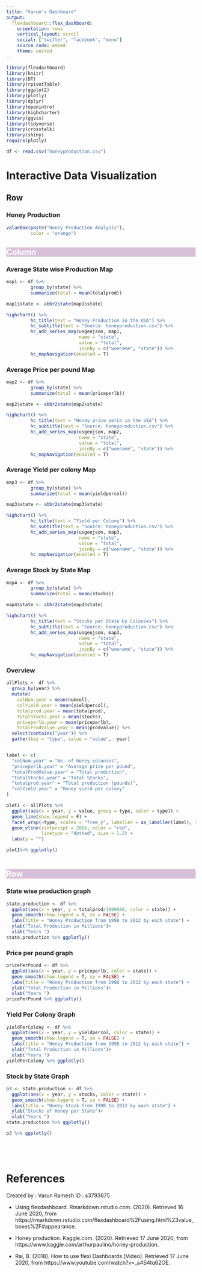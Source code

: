 ```yaml
---
title: "Varun's Dashboard"
output: 
  flexdashboard::flex_dashboard:
    orientation: rows
    vertical_layout: scroll
    social: ["twitter", "facebook", "menu"]
    source_code: embed
    theme: united
---
```


```r
library(flexdashboard)
library(knitr)
library(DT)
library(rpivotTable)
library(ggplot2)
library(plotly)
library(dplyr)
library(openintro)
library(highcharter)
library(ggvis)
library(tidyverse)
library(crosstalk)
library(shiny)
require(plotly)
```

```r
df <- read.csv("honeyproduction.csv")
```

<style>

.tabset { 
  background-color: #D8BFD8;
  color:white
}
</style>


Interactive Data Visualization
========================================

Row
----------------------------------------

### Honey Production

```r
valueBox(paste("Honey Production Analysis"),
         color = "orange")
```


Column {.tabset .tabset-fade data-width=100 .colored}
-----------------------------------------------------------------------

### Average State wise Production Map


```r
map1 <- df %>%
         group_by(state) %>%
         summarize(total = mean(totalprod))

map1$state <- abbr2state(map1$state)

highchart() %>%
         hc_title(text = "Honey Production in the USA") %>%
         hc_subtitle(text = "Source: honeyproduction.csv") %>%
         hc_add_series_map(usgeojson, map1,
                           name = "state",
                           value = "total",
                           joinBy = c("woename", "state")) %>%
         hc_mapNavigation(enabled = T)


```


### Average Price per pound Map

```r
map2 <- df %>%
         group_by(state) %>%
         summarize(total = mean(priceperlb))

map2$state <- abbr2state(map2$state)

highchart() %>%
         hc_title(text = "Honey price perLb in the USA") %>%
         hc_subtitle(text = "Source: honeyproduction.csv") %>%
         hc_add_series_map(usgeojson, map2,
                           name = "state",
                           value = "total",
                           joinBy = c("woename", "state")) %>%
         hc_mapNavigation(enabled = T)

```

### Average Yield per colony Map

```r
map3 <- df %>%
         group_by(state) %>%
         summarize(total = mean(yieldpercol))

map3$state <- abbr2state(map3$state)

highchart() %>%
         hc_title(text = "Yield per Colony") %>%
         hc_subtitle(text = "Source: honeyproduction.csv") %>%
         hc_add_series_map(usgeojson, map3,
                           name = "state",
                           value = "total",
                           joinBy = c("woename", "state")) %>%
         hc_mapNavigation(enabled = T)

```

### Average Stock by State Map

```r
map4 <- df %>%
         group_by(state) %>%
         summarize(total = mean(stocks))

map4$state <- abbr2state(map4$state)

highchart() %>%
         hc_title(text = "Stocks per State by Colonies") %>%
         hc_subtitle(text = "Source: honeyproduction.csv") %>%
         hc_add_series_map(usgeojson, map3,
                           name = "state",
                           value = "total",
                           joinBy = c("woename", "state")) %>%
         hc_mapNavigation(enabled = T)

```


### Overview

```r
allPlots <- df %>% 
  group_by(year) %>% 
  mutate(
    colNum.year = mean(numcol),
    colYield.year = mean(yieldpercol),
    totalprod.year = mean(totalprod),
    totalStocks.year = mean(stocks),
    priceperlb.year = mean(priceperlb),
    totalProdValue.year = mean(prodvalue)) %>% 
  select(contains("year")) %>% 
  gather(key = "type", value = "value", -year)


label <- c(
  "colNum.year" = "No. of Honey colonies",
  "priceperlb.year" = "Average price per pound",
  "totalProdValue.year" = "Total production",
  "totalStocks.year" = "Total Stocks",
  "totalprod.year" = "Total production (pounds)",
  "colYield.year" = "Honey yield per colony"
)

plot1 <- allPlots %>% 
  ggplot(aes(x = year, y = value, group = type, color = type)) + 
  geom_line(show.legend = F) + 
  facet_wrap(~type, scales = "free_y", labeller = as_labeller(label), shrink = TRUE) + 
  geom_vline(xintercept = 2006, color = "red", 
             linetype = "dotted", size = 1.3) + 
  labs(y = "") 

plot1%>% ggplotly()



```


Row {.tabset .tabset-fade data-width=200 .colored }
-----------------------------------------------------------------------


### State wise production graph 

```r

state.production <- df %>% 
  ggplot(aes(x = year, y = totalprod/1000000, color = state)) + 
  geom_smooth(show.legend = T, se = FALSE) + 
  labs(title = "Honey Production from 1998 to 2012 by each state") + 
  ylab("Total Production in Millions")+
  xlab("Years ")
state.production %>% ggplotly()


```

### Price per pound graph

```r

pricePerPound <- df %>% 
  ggplot(aes(x = year, y = priceperlb, color = state)) + 
  geom_smooth(show.legend = T, se = FALSE) + 
  labs(title = "Honey Production from 1998 to 2012 by each state") + 
  ylab("Total Production in Millions")+
  xlab("Years ")
pricePerPound %>% ggplotly()

```

### Yield Per Colony Graph

```r

yieldPerColony <- df %>% 
  ggplot(aes(x = year, y = yieldpercol, color = state)) + 
  geom_smooth(show.legend = T, se = FALSE) + 
  labs(title = "Honey Production from 1998 to 2012 by each state") + 
  ylab("Total Production in Millions")+
  xlab("Years ")
yieldPerColony %>% ggplotly()

```

### Stock by State Graph

```r
p3 <- state.production <- df %>% 
  ggplot(aes(x = year, y = stocks, color = state)) + 
  geom_smooth(show.legend = T, se = FALSE) + 
  labs(title = "Honey Stock from 1998 to 2012 by each state") + 
  ylab("Stocks of Honey per State")+
  xlab("Years ")
state.production %>% ggplotly()

p3 %>% ggplotly()






```



References
========================================

Created by : Varun Ramesh
ID         : s3793675


* Using flexdashboard. Rmarkdown.rstudio.com. (2020). Retrieved 16 June 2020, from https://rmarkdown.rstudio.com/flexdashboard%2Fusing.html%23value_boxes%2F#appearance.

* Honey production. Kaggle.com. (2020). Retrieved 17 June 2020, from https://www.kaggle.com/arthurpaulino/honey-production.

* Rai, B. (2018). How to use flexi Dashboards [Video]. Retrieved 17 June 2020, from https://www.youtube.com/watch?v=_a4S4tq62OE.


